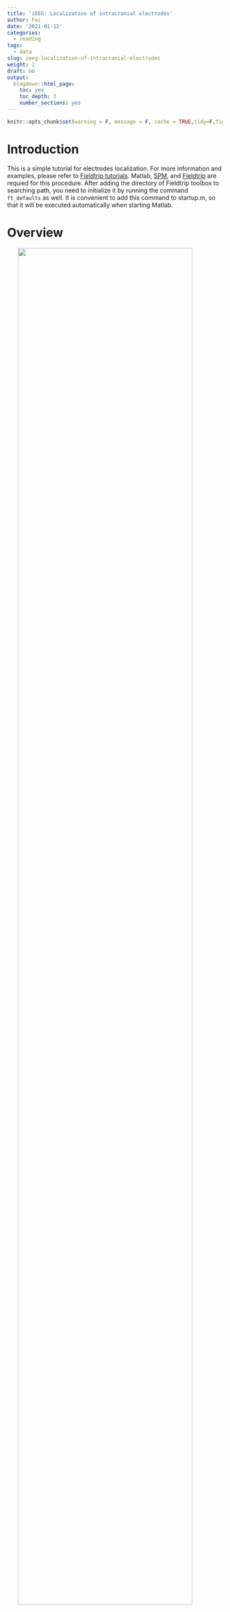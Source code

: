 ```yaml
---
title: 'iEEG: Localization of intracranial electrodes'
author: Fei
date: '2021-01-12'
categories:
  - reading
tags:
  - data
slug: ieeg-localization-of-intracranial-electrodes
weight: 1
draft: no
output:
  blogdown::html_page:
    toc: yes
    toc_depth: 3
    number_sections: yes
---
```


```r
knitr::opts_chunk$set(warning = F, message = F, cache = TRUE,tidy=F,fig.align='center',fig.showtext=TRUE,results="hold",fig.show = "hold")
```

# Introduction
This is a simple tutorial for electrodes localization. For more information and examples, please refer to [Fieldtrip tutorials](https://www.fieldtriptoolbox.org/tutorial/human_ecog/). Matlab, [SPM](https://www.fil.ion.ucl.ac.uk/spm/software/download/), and [Fieldtrip](https://www.fieldtriptoolbox.org/download.php) are requied for this procedure. After adding the directory of Fieldtrip toolbox to searching path, you need to initialize it by running the command `ft_defaults` as well. It is convenient to add this command to startup.m, so that it will be executed automatically when starting Matlab.

# Overview

<img src="/post/2020-12-22-ieeg-localization-of-intracranial-electrodes_files/overview.jpg" style="width: 90%; display: block; margin:0 auto"/>
<!-- ![](/post/2020-12-22-ieeg-localization-of-intracranial-electrodes_files/overview.jpg) -->

# Preprocessing of MRI image
Load MRI and check its coordinate system first. As shown below, 

* X should be the left/right dimension, 
* Y should be the posterior/anterior dimension, 
* Z should be the ventral/dorsal dimension.

<img src="/post/2020-12-22-ieeg-localization-of-intracranial-electrodes_files/tspace.gif" style="width: 50%; display: block; margin:0 auto"/>
<!-- ![](/post/2020-12-22-ieeg-localization-of-intracranial-electrodes_files/tspace.gif) -->

``` matlab
% load MRI image
subjID = 's01';
filepath='data_folder';
mri = ft_read_mri([filepath '/' subjID '_MRI.nii']);
% determine left and right
ft_determine_coordsys(mri);
```

Check if there is a mismatch between the image and the labels of axis. Enter "n" in the command window of Matlab if it is correct. Otherwise, enter "y" and then following the instructions displayed in the command window.
<img src="/post/2020-12-22-ieeg-localization-of-intracranial-electrodes_files/mri.jpg" style="width: 70%; display: block; margin:0 auto"/>
<!-- ![](/post/2020-12-22-ieeg-localization-of-intracranial-electrodes_files/mri.jpg) -->

Then launch the interactive programm to realign the image to ac-pc system.
``` matlab
cfg           = [];
cfg.method    = 'interactive';
cfg.coordsys  = 'acpc';
mri_acpc = ft_volumerealign(cfg, mri);
```
You need to identify four landmarks and press corresponding keys to assign coordinates to them. For more details, you can watch this [video](https://static-content.springer.com/esm/art%3A10.1038%2Fs41596-018-0009-6/MediaObjects/41596_2018_9_MOESM7_ESM.mp4).

* __key A:__ Anterior commissure (AC)
* __key P:__ Posterior commissure (PC)
* __key Z:__ Interhemispheric point along the positive midline
* __key R:__ A point in the right hemisphere

<img src="/post/2020-12-22-ieeg-localization-of-intracranial-electrodes_files/acpc_location.png" style="width: 90%; display: block; margin:0 auto"/>
<!-- ![](/post/2020-12-22-ieeg-localization-of-intracranial-electrodes_files/acpc_location.png) -->

Note that sometimes the display of the image is flipped here, so pay attention to the coordinates displayed in the command window to determine the left and right side of the image.

<img src="/post/2020-12-22-ieeg-localization-of-intracranial-electrodes_files/right.png" style="width: 80%; display: block; margin:0 auto"/>
<!-- ![](/post/2020-12-22-ieeg-localization-of-intracranial-electrodes_files/right.png) -->

Save the preprocessed anatomical MRI to a nii file.
``` matlab
cfg           = [];
cfg.filename  = [filepath '/' subjID '_MRI_acpc'];
cfg.filetype  = 'nifti';
cfg.parameter = 'anatomy';
ft_volumewrite(cfg, mri_acpc);
```

# Preprocessing of CT image

Similarly, CT image should also be realigned to ac-pc, which can also be achieved by select several landmarks (see [Fieldtrip tutorials](https://www.fieldtriptoolbox.org/tutorial/human_ecog/)). However, selection may be inaccurate if the CT image is oblique, which will affect the fusion of CT and MRI images. Therefore, it is better to reorient the CT image in SPM.
<img src="/post/2020-12-22-ieeg-localization-of-intracranial-electrodes_files/ct.jpg" style="width: 70%; display: block; margin:0 auto"/>
<!-- ![](/post/2020-12-22-ieeg-localization-of-intracranial-electrodes_files/ct.jpg) -->

Open SPM and click <kbd>Display</kbd>, then choose the CT image and click <kbd>Done</kbd> to open it. Note that the original image will be overwrite when saving the reoriented image, so it is better to make a copy of the original image.
``` matlab
% open spm
spm fmri
```
<img src="/post/2020-12-22-ieeg-localization-of-intracranial-electrodes_files/spm.png" style="width: 60%; display: block; margin:0 auto"/>
<!-- ![](/post/2020-12-22-ieeg-localization-of-intracranial-electrodes_files/spm.png) -->

Reorient the image to match the orientation of MRI image by entering values for pitch, row, and yaw, and then set the origin to AC (approximately).
<img src="/post/2020-12-22-ieeg-localization-of-intracranial-electrodes_files/headpose.png" style="width: 50%; display: block; margin:0 auto"/>
<!-- ![](/post/2020-12-22-ieeg-localization-of-intracranial-electrodes_files/headpose.png) -->

<img src="/post/2020-12-22-ieeg-localization-of-intracranial-electrodes_files/display_after.png" style="width: 100%; display: block; margin:0 auto"/>
<!-- ![](/post/2020-12-22-ieeg-localization-of-intracranial-electrodes_files/display_after.png) -->
To save the reoriented image, click <kbd>Reorient</kbd> and then click <kbd>Done</kbd>.

# Fusion of the CT with the MRI

Align the reoriented CT image `ct_acpc` with acpc-aligned MRI image `fsmri_acpc` by the function `ft_volumerealign`.
``` matlab
% load spm reoriented img
ct_acpc = ft_read_mri([filepath '/' subjID '_CT_acpc.nii']);
% load acpc-aligned MRI image
fsmri_acpc = ft_read_mri([filepath '/' subjID '_MRI_acpc.nii']);
fsmri_acpc.coordsys = 'acpc';
% fusion
cfg             = [];
cfg.method      = 'spm';
cfg.spmversion  = 'spm12';
cfg.coordsys    = 'acpc';
cfg.viewresult  = 'yes';
ct_acpc_f = ft_volumerealign(cfg, ct_acpc, fsmri_acpc);
```
Check the results carefully to ensure that the CT image (shown in blue) matches with the MRI image (shown in red).
<img src="/post/2020-12-22-ieeg-localization-of-intracranial-electrodes_files/fusion.jpg" style="width: 80%; display: block; margin:0 auto"/>
<!-- ![](/post/2020-12-22-ieeg-localization-of-intracranial-electrodes_files/fusion.jpg) -->

# Electrodes placement

The electrode labels can be loaded from the header or generated by yourself, which will appear as a to-do list on the interactive electrode placement programm.
``` matlab
% load labels from header
% hdr = ft_read_header([filepath filesep filename '.edf']);
% generate labels
ename=['F' 'G' 'Q' 'R'];
enum=[14 12 12 14];
names=cell(sum(enum),1);
for i=1:length(ename)
  name_tmp=reshape(sprintf([ename(i) '%02d'],1:enum(i)),3,[])';
  names(sum(enum(1:i))-enum(i)+1:sum(enum(1:i)),1)=cellstr(name_tmp);
end
hdr.label=names;
```

Then, launch the programm by providing electrode labels `cfg.channel`, CT image `ct_acpc_f` and MRI image `fsmri_acpc` to `ft_electrodeplacement`.
``` matlab
% place electrodes
cfg         = [];
cfg.channel = hdr.label;
elec_acpc_f = ft_electrodeplacement(cfg, ct_acpc_f, fsmri_acpc);
```

To assign a coordinate to an electrode, you need to select its label in the list first, and the click the corresponding electrode in the image, which appears to be light dots with fix interval in CT image. After assigning a coordinate, the label will change from gray to black, and a red cross will be shown on the image. To cancel a assignment, you should double click on the electrode label in the list. There are some options that can help you identify the electrodes.

<img src="/post/2020-12-22-ieeg-localization-of-intracranial-electrodes_files/elec.png" style="width: 90%; display: block; margin:0 auto"/>
<!-- ![](/post/2020-12-22-ieeg-localization-of-intracranial-electrodes_files/elec.png) -->

* __Zoom:__  Zoom in the image to see the electodes.
* __Intensity:__  Controls the contrast of the image.
* __Magnet:__  Detect the weighted peak (`cfg.magtype = peakweighted`) around 3 (`cfg.magradius = 3`) pixels by default.
* __Labels:__  Show labels on the image.
* __Global:__  Display red crosses and labels wherever you are.
* __CT/MRI:__  Switch to MRI image.
* __Scatter:__  Plot the scatter image.

<img src="/post/2020-12-22-ieeg-localization-of-intracranial-electrodes_files/scatter.png" style="width: 80%; display: block; margin:0 auto"/>
<!-- ![](/post/2020-12-22-ieeg-localization-of-intracranial-electrodes_files/scatter.png) -->

There is a skullstrip button in scatter mode, which can remove the skull so that electodes can be easily identified. Electrodes can be select by data cursor in scatter mode as well.

<img src="/post/2020-12-22-ieeg-localization-of-intracranial-electrodes_files/skullstrip.png" style="width: 80%; display: block; margin:0 auto"/>
<!-- ![skullstrip](/post/2020-12-22-ieeg-localization-of-intracranial-electrodes_files/skullstrip.png){width=80%} -->


You can visualize the electrodes and check if they are appropriate. If any error occurs, you can relaunch the placing programm by providing previous results `elec_acpc_f`.
``` matlab
% visualize electrodes
ft_plot_ortho(fsmri_acpc.anatomy, 'transform', fsmri_acpc.transform, 'style', 'intersect');
ft_plot_sens(elec_acpc_f, 'label', 'on', 'fontcolor', 'w');
% place again if find any error
cfg = [];
cfg.elec = elec_acpc_f;
elec_acpc_f = ft_electrodeplacement(cfg, ct_acpc_f, fsmri_acpc);
```

# Volume-based registration

To make the electrode coordinates comparable across subjects, the individual brain need to be registered to the standard MNI brain. The volume-based registration considers the overall geometry of the individual brain and the template, so you may encounter a mismatch when the template is not suitable. For example, the default template is derived from the brains of adults, which may not suitable for children. [Pediatric atlases](http://nist.mni.mcgill.ca/?p=974) provides a series of age-specific MRI brain templates for pediatric neuroimaging.

``` matlab
cfg            = [];
cfg.nonlinear  = 'yes';
cfg.spmversion = 'spm12';
cfg.spmmethod  = 'new';
% you can specify a template by cfg.template
% cfg.template = 'path_to_the_template';
fsmri_mni = ft_volumenormalise(cfg, fsmri_acpc);
```

# Anatomical labeling

Fieldtrip provides a function `ft_volumelookup` which can look up coordinates in an atlas loaded by `ft_read_atlas`. AAl and other atlases can be found in the "atlas" directory located in the path of Fieldtip. Brainnetome atlas seems more accurate than AAL atlas. The result returned by `ft_volumelookup` is a stucture array, indicating the index of labels for each coordinates. Therefore, you need to use these indexes to find the label names.

``` matlab
% load coordinates
load([filepath '/' subjID '_elec_mni_fv.mat']);
[ftver, ftpath] = ft_version;
% use brainnetome atlas
tname = 'template/atlas/brainnetome/BNA_MPM_thr25_1.25mm.nii';
atlas = ft_read_atlas([ftpath filesep tname]);
cfg            = [];
cfg.roi        = elec_mni_fv.chanpos(:,:);
cfg.atlas      = atlas;
cfg.output     = 'multiple';
labels = ft_volumelookup(cfg, atlas);

% save labels to the cell "position"
len=length(labels);
position=cell(len,1);
for i=1:len
    [~, indx] = max(labels(i).count);
    position{i}=labels(i).name(indx);
end
```